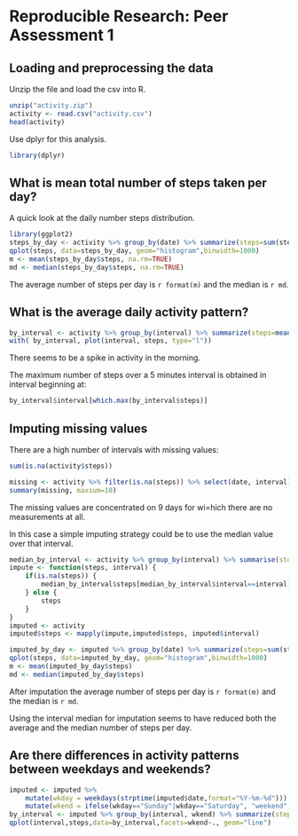 Reproducible Research: Peer Assessment 1
=======================================

## Loading and preprocessing the data

Unzip the file and load the csv into R.
```r
unzip("activity.zip")
activity <- read.csv("activity.csv")
head(activity)
```

Use dplyr for this analysis.
```r
library(dplyr)
```

## What is mean total number of steps taken per day?

A quick look at the daily number steps distribution.
```r
library(ggplot2)
steps_by_day <- activity %>% group_by(date) %>% summarize(steps=sum(steps))
qplot(steps, data=steps_by_day, geom="histogram",binwidth=1000)
m <- mean(steps_by_day$steps, na.rm=TRUE)
md <- median(steps_by_day$steps, na.rm=TRUE)
```

The average number of steps per day is `r format(m)` and the median is `r md`.

## What is the average daily activity pattern?

```r
by_interval <- activity %>% group_by(interval) %>% summarize(steps=mean(steps, na.rm=TRUE))
with( by_interval, plot(interval, steps, type="l"))
```

There seems to be a spike in activity in the morning.

The maximum number of steps over a 5 minutes interval is obtained in interval beginning at:
```r
by_interval$interval[which.max(by_interval$steps)]
```

## Imputing missing values

There are a high number of intervals with missing values:
```r
sum(is.na(activity$steps))
```

```r
missing <- activity %>% filter(is.na(steps)) %>% select(date, interval)
summary(missing, maxsum=10)
```

The missing values are concentrated on 9 days for wi=hich there are no measurements at all.

In this case a simple imputing strategy could be to use the median value over that interval.
```r
median_by_interval <- activity %>% group_by(interval) %>% summarise(steps=median(steps, na.rm=TRUE))
impute <- function(steps, interval) {
    if(is.na(steps)) {
        median_by_interval$steps[median_by_interval$interval==interval]
    } else {
        steps
    }
}
imputed <- activity
imputed$steps <- mapply(impute,imputed$steps, imputed$interval)
```

```r
imputed_by_day <- imputed %>% group_by(date) %>% summarize(steps=sum(steps))
qplot(steps, data=imputed_by_day, geom="histogram",binwidth=1000)
m <- mean(imputed_by_day$steps)
md <- median(imputed_by_day$steps)
```

After imputation the average number of steps per day is `r format(m)` and the median is `r md`.

Using the interval median for imputation seems to have reduced both the average and the median number of steps per day. 

## Are there differences in activity patterns between weekdays and weekends?
```r
imputed <- imputed %>%
    mutate(wkday = weekdays(strptime(imputed$date,format="%Y-%m-%d"))) %>%
    mutate(wkend = ifelse(wkday=="Sunday"|wkday=="Saturday", "weekend", "weekday"))
by_interval <- imputed %>% group_by(interval, wkend) %>% summarize(steps=mean(steps))
qplot(interval,steps,data=by_interval,facets=wkend~., geom="line")
```

